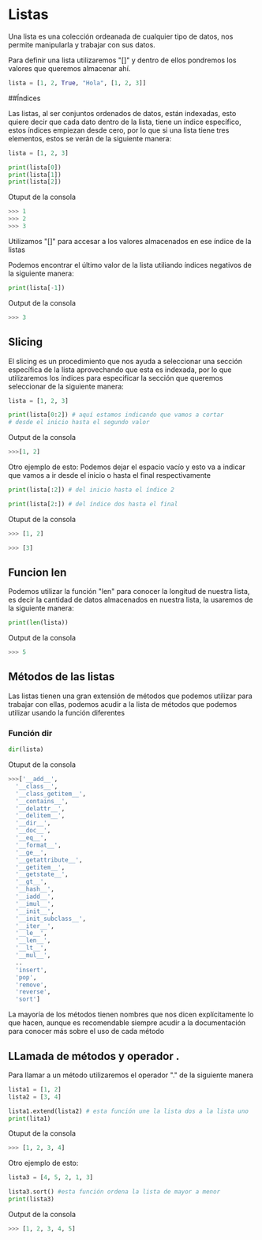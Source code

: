 # Listas

Una lista es una colección ordeanada de cualquier tipo de datos, nos permite manipularla y trabajar con sus datos.

Para definir una lista utilizaremos "[]" y dentro de ellos pondremos los valores que queremos almacenar ahí.

```py
lista = [1, 2, True, "Hola", [1, 2, 3]]
```

##Índices

Las listas, al ser conjuntos ordenados de datos, están indexadas, esto quiere decir que cada dato dentro de la lista, tiene un índice específico, estos índices empiezan desde cero, por lo que si una lista tiene tres elementos, estos se verán de la siguiente manera:

```py
lista = [1, 2, 3]

print(lista[0])
print(lista[1])
print(lista[2])
```
Otuput de la consola

```py
>>> 1
>>> 2
>>> 3
```
Utilizamos "[]" para accesar a los valores almacenados en ese índice de la listas

Podemos encontrar el último valor de la lista utiliando índices negativos de la siguiente manera:

```py
print(lista[-1])
```

Output de la consola

```py
>>> 3
```
## Slicing

El slicing es un procedimiento que nos ayuda a seleccionar una sección específica de la lista aprovechando que esta es indexada, por lo que utilizaremos los índices para especificar la sección que queremos seleccionar de la siguiente manera:

```py
lista = [1, 2, 3]

print(lista[0:2]) # aquí estamos indicando que vamos a cortar 
# desde el inicio hasta el segundo valor
```
Output de la consola
```py
>>>[1, 2]
```

Otro ejemplo de esto:
Podemos dejar el espacio vacío y esto va a indicar que vamos a ir desde el inicio o hasta el final respectivamente

```py
print(lista[:2]) # del inicio hasta el índice 2

print(lista[2:]) # del índice dos hasta el final
```
Otuput de la consola

```py
>>> [1, 2]

>>> [3]
```

## Funcion len

Podemos utilizar la función "len" para conocer la longitud de nuestra lista, es decir la cantidad de datos almacenados en nuestra lista, la usaremos de la siguiente manera:

```py
print(len(lista))
```
Output de la consola
```py
>>> 5
```

## Métodos de las listas

Las listas tienen una gran extensión de métodos que podemos utilizar para trabajar con ellas, podemos acudir a la lista de métodos que podemos utilizar usando la función diferentes

### Función dir 

```py
dir(lista)
``` 

Otuput de la consola

``` py
>>>['__add__',
  '__class__',
  '__class_getitem__',
  '__contains__',
  '__delattr__',
  '__delitem__',
  '__dir__',
  '__doc__',
  '__eq__',
  '__format__',
  '__ge__',
  '__getattribute__',
  '__getitem__',
  '__getstate__',
  '__gt__',
  '__hash__',
  '__iadd__',
  '__imul__',
  '__init__',
  '__init_subclass__',
  '__iter__',
  '__le__',
  '__len__',
  '__lt__',
  '__mul__',
  ..
  'insert',
  'pop',
  'remove',
  'reverse',
  'sort']
```

La mayoría de los métodos tienen nombres que nos dicen explícitamente lo que hacen, aunque es recomendable siempre acudir a la documentación para conocer más sobre el uso de cada método

## LLamada de métodos y operador .

Para llamar a un método utilizaremos el operador "." de la siguiente manera

``` py
lista1 = [1, 2]
lista2 = [3, 4]

lista1.extend(lista2) # esta función une la lista dos a la lista uno
print(lita1)
```

Otuput de la consola

```py
>>> [1, 2, 3, 4]
```

Otro ejemplo de esto:

```py
lista3 = [4, 5, 2, 1, 3]

lista3.sort() #esta función ordena la lista de mayor a menor
print(lista3)
```

Output de la consola

```py
>>> [1, 2, 3, 4, 5]
```

